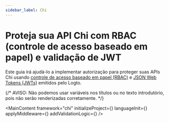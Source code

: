 ```yaml
---
sidebar_label: Chi
---
```




# Proteja sua API Chi com RBAC (controle de acesso baseado em papel) e validação de JWT

Este guia irá ajudá-lo a implementar autorização para proteger suas APIs Chi usando [controle de acesso baseado em papel (RBAC)](/authorization/role-based-access-control) e [JSON Web Tokens (JWTs)](https://auth.wiki/jwt) emitidos pelo Logto.

{/* AVISO: Não podemos usar variáveis nos títulos ou no texto introdutório, pois não serão renderizadas corretamente. */}

<MainContent
  framework="chi"
  initializeProject={<InitProject />}
  languageInit={<Init />}
  applyMiddleware={<ApplyMiddleware />}
  addValidationLogic={<AddValidationLogic framework="chi" />}
/>
